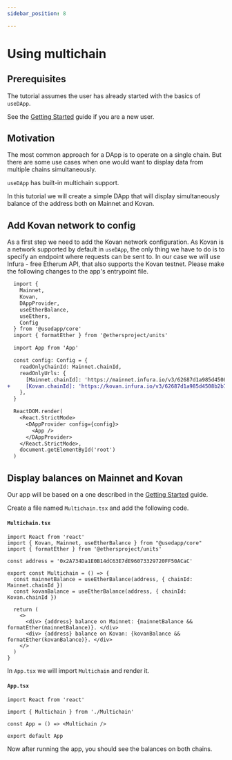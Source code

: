 ```yaml
---
sidebar_position: 8

---
```


# Using multichain

## Prerequisites

The tutorial assumes the user has already started with the basics of `useDApp`.

See the [Getting Started](../getting-started.mdx) guide if you are a new user.

## Motivation

The most common approach for a DApp is to operate on a single chain. But there are some use cases when one would want to display data from multiple chains simultaneously. 

`useDApp` has built-in multichain support.

In this tutorial we will create a simple DApp that will display simultaneously balance of the address both on Mainnet and Kovan.

## Add Kovan network to config

As a first step we need to add the Kovan network configuration. As Kovan is a network supported by default in `useDApp`, the only thing we have to do is to specify an endpoint where requests can be sent to. In our case we will use Infura - free Etherum API, that also supports the Kovan testnet. 
Please make the following changes to the app's entrypoint file. 
````diff
  import {
    Mainnet,
    Kovan,
    DAppProvider,
    useEtherBalance,
    useEthers,
    Config
  } from '@usedapp/core'
  import { formatEther } from '@ethersproject/units'

  import App from 'App'

  const config: Config = {
    readOnlyChainId: Mainnet.chainId,
    readOnlyUrls: {
      [Mainnet.chainId]: 'https://mainnet.infura.io/v3/62687d1a985d4508b2b7a24827551934',
+     [Kovan.chainId]: 'https://kovan.infura.io/v3/62687d1a985d4508b2b7a24827551934',
    },
  }

  ReactDOM.render(
    <React.StrictMode>
      <DAppProvider config={config}>
        <App />
      </DAppProvider>
    </React.StrictMode>,
    document.getElementById('root')
  )
````

## Display balances on Mainnet and Kovan

Our app will be based on a one described in the [Getting Started](../getting-started.mdx) guide.

Create a file named `Multichain.tsx` and add the following code.

#### **`Multichain.tsx`**

```tsx
import React from 'react'
import { Kovan, Mainnet, useEtherBalance } from "@usedapp/core"
import { formatEther } from '@ethersproject/units'

const address = '0x2A734Da1E0B14dC63E7dE96073329720FF50ACaC'

export const Multichain = () => {
  const mainnetBalance = useEtherBalance(address, { chainId: Mainnet.chainId })
  const kovanBalance = useEtherBalance(address, { chainId: Kovan.chainId })

  return (
    <>
      <div> {address} balance on Mainnet: {mainnetBalance && formatEther(mainnetBalance)}. </div>
      <div> {address} balance on Kovan: {kovanBalance && formatEther(kovanBalance)}. </div>
    </>
  )
}
```

In `App.tsx` we will import `Multichain` and render it.

#### **`App.tsx`**

```tsx
import React from 'react'

import { Multichain } from './Multichain'

const App = () => <Multichain />

export default App

```

Now after running the app, you should see the balances on both chains.
